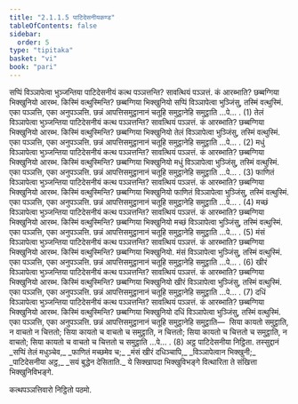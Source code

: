 ```yaml
---
title: "2.1.1.5 पाटिदेसनीयकण्ड"
tableOfContents: false
sidebar:
  order: 5
type: "tipitaka"
basket: "vi"
book: "pari"
---
```



<DynamicBreadcrumb />

<Division number="227" book="pari">

<Paragraph number="836" book="pari">
सप्पिं विञ्ञापेत्वा भुञ्जन्तिया पाटिदेसनीयं कत्थ पञ्ञत्तन्ति? सावत्थियं पञ्ञत्तं. कं आरब्भाति? छब्बग्गिया भिक्खुनियो आरब्भ. किस्मिं वत्थुस्मिन्ति? छब्बग्गिया भिक्खुनियो सप्पिं विञ्ञापेत्वा भुञ्जिंसु, तस्मिं वत्थुस्मिं. एका पञ्ञत्ति, एका अनुपञ्ञत्ति. छन्नं आपत्तिसमुट्ठानानं चतूहि समुट्ठानेहि समुट्ठाति …पे… . (1)
</Paragraph>

<Paragraph number="837" book="pari">
तेलं विञ्ञापेत्वा भुञ्जन्तिया पाटिदेसनीयं कत्थ पञ्ञत्तन्ति? सावत्थियं पञ्ञत्तं. कं आरब्भाति? छब्बग्गिया भिक्खुनियो आरब्भ. किस्मिं वत्थुस्मिन्ति? छब्बग्गिया भिक्खुनियो तेलं विञ्ञापेत्वा भुञ्जिंसु, तस्मिं वत्थुस्मिं. एका पञ्ञत्ति, एका अनुपञ्ञत्ति. छन्नं आपत्तिसमुट्ठानानं चतूहि समुट्ठानेहि समुट्ठाति …पे… . (2)
</Paragraph>

<Paragraph number="838" book="pari">
मधुं विञ्ञापेत्वा भुञ्जन्तिया पाटिदेसनीयं कत्थ पञ्ञत्तन्ति? सावत्थियं पञ्ञत्तं. कं आरब्भाति? छब्बग्गिया भिक्खुनियो आरब्भ. किस्मिं वत्थुस्मिन्ति? छब्बग्गिया भिक्खुनियो मधुं विञ्ञापेत्वा भुञ्जिंसु, तस्मिं वत्थुस्मिं. एका पञ्ञत्ति, एका अनुपञ्ञत्ति. छन्नं आपत्तिसमुट्ठानानं चतूहि समुट्ठानेहि समुट्ठाति …पे… . (3)
</Paragraph>

<Paragraph number="839" book="pari">
फाणितं विञ्ञापेत्वा भुञ्जन्तिया पाटिदेसनीयं कत्थ पञ्ञत्तन्ति? सावत्थियं पञ्ञत्तं. कं आरब्भाति? छब्बग्गिया भिक्खुनियो आरब्भ. किस्मिं वत्थुस्मिन्ति? छब्बग्गिया भिक्खुनियो फाणितं विञ्ञापेत्वा भुञ्जिंसु, तस्मिं वत्थुस्मिं. एका पञ्ञत्ति, एका अनुपञ्ञत्ति. छन्नं आपत्तिसमुट्ठानानं चतूहि समुट्ठानेहि समुट्ठाति …पे… . (4)
</Paragraph>

<Paragraph number="840" book="pari">
मच्छं विञ्ञापेत्वा भुञ्जन्तिया पाटिदेसनीयं कत्थ पञ्ञत्तन्ति? सावत्थियं पञ्ञत्तं. कं आरब्भाति? छब्बग्गिया भिक्खुनियो आरब्भ. किस्मिं वत्थुस्मिन्ति? छब्बग्गिया भिक्खुनियो मच्छं विञ्ञापेत्वा भुञ्जिंसु, तस्मिं वत्थुस्मिं. एका पञ्ञत्ति, एका अनुपञ्ञत्ति. छन्नं आपत्तिसमुट्ठानानं चतूहि समुट्ठानेहि समुट्ठाति …पे… . (5)
</Paragraph>

<Paragraph number="841" book="pari">
मंसं विञ्ञापेत्वा भुञ्जन्तिया पाटिदेसनीयं कत्थ पञ्ञत्तन्ति? सावत्थियं पञ्ञत्तं. कं आरब्भाति? छब्बग्गिया भिक्खुनियो आरब्भ. किस्मिं वत्थुस्मिन्ति? छब्बग्गिया भिक्खुनियो. मंसं विञ्ञापेत्वा भुञ्जिंसु, तस्मिं वत्थुस्मिं. एका पञ्ञत्ति, एका अनुपञ्ञत्ति. छन्नं आपत्तिसमुट्ठानानं चतूहि समुट्ठानेहि समुट्ठाति …पे… . (6)
</Paragraph>

<Paragraph number="842" book="pari">
खीरं विञ्ञापेत्वा भुञ्जन्तिया पाटिदेसनीयं कत्थ पञ्ञत्तन्ति? सावत्थियं पञ्ञत्तं. कं आरब्भाति? छब्बग्गिया भिक्खुनियो आरब्भ. किस्मिं वत्थुस्मिन्ति? छब्बग्गिया भिक्खुनियो खीरं विञ्ञापेत्वा भुञ्जिंसु, तस्मिं वत्थुस्मिं. एका पञ्ञत्ति, एका अनुपञ्ञत्ति. छन्नं आपत्तिसमुट्ठानानं चतूहि समुट्ठानेहि समुट्ठाति …पे… . (7)
</Paragraph>

<Paragraph number="843" book="pari">
दधिं विञ्ञापेत्वा भुञ्जन्तिया पाटिदेसनीयं कत्थ पञ्ञत्तन्ति? सावत्थियं पञ्ञत्तं. कं आरब्भाति? छब्बग्गिया भिक्खुनियो आरब्भ. किस्मिं वत्थुस्मिन्ति? छब्बग्गिया भिक्खुनियो दधिं विञ्ञापेत्वा भुञ्जिंसु, तस्मिं वत्थुस्मिं. एका पञ्ञत्ति, एका अनुपञ्ञत्ति. छन्नं आपत्तिसमुट्ठानानं चतूहि समुट्ठानेहि समुट्ठाति—  सिया कायतो समुट्ठाति, न वाचतो न चित्ततो; सिया कायतो च वाचतो च समुट्ठाति, न चित्ततो; सिया कायतो च चित्ततो च समुट्ठाति, न वाचतो; सिया कायतो च वाचतो च चित्ततो च समुट्ठाति …पे… . (8)

</Paragraph>
</Division>

<Paragraph number="844" type="center" book="pari">
अट्ठ पाटिदेसनीया निट्ठिता.



</Paragraph>

<Paragraph number="845" type="center" book="pari">
तस्सुद्दानं


</Paragraph>

<Paragraph number="846" type="verses" book="pari">
_सप्पिं तेलं मधुञ्चेव,_  
_फाणितं मच्छमेव च;_  
_मंसं खीरं दधिञ्चापि,_  
_विञ्ञापेत्वान भिक्खुनी;_  
_पाटिदेसनीया अट्ठ,_  
_सयं बुद्धेन देसिताति._  


</Paragraph>

<Paragraph number="847" book="pari">
ये सिक्खापदा भिक्खुविभङ्गे वित्थारिता ते संखित्ता भिक्खुनिविभङ्गे.

  
कत्थपञ्ञत्तिवारो निट्ठितो पठमो.
</Paragraph>
